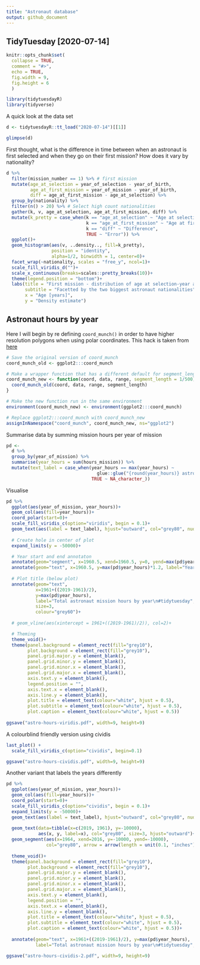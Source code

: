 ```yaml
---
title: "Astronaut database"
output: github_document
---
```

## TidyTuesday [2020-07-14]
```r
knitr::opts_chunk$set(
  collapse = TRUE,
  comment = "#>",
  echo = TRUE, 
  fig.width = 9,
  fig.height = 6
  )
```

```r
library(tidytuesdayR)
library(tidyverse)
```

A quick look at the data set
```r
d <- tidytuesdayR::tt_load("2020-07-14")[[1]]
```

```r
glimpse(d)
```

First thought, what is the difference in time between when an astronaut is first selected and when they go on their first mission? How does it vary by nationality?
```r
d %>% 
  filter(mission_number == 1) %>% # first mission
  mutate(age_at_selection = year_of_selection - year_of_birth,
         age_at_first_mission = year_of_mission - year_of_birth,
         diff = age_at_first_mission - age_at_selection) %>% 
  group_by(nationality) %>% 
  filter(n() > 20) %>% # Select high count nationalities
  gather(k, v, age_at_selection, age_at_first_mission, diff) %>% 
  mutate(k_pretty = case_when(k == "age_at_selection" ~ "Age at selection year",
                              k == "age_at_first_mission" ~ "Age at first mission",
                              k == "diff" ~ "Difference",
                              TRUE ~ "Error")) %>% 
  ggplot()+
  geom_histogram(aes(v, ..density.., fill=k_pretty), 
                 position = "identity", 
                 alpha=1/2, binwidth = 1, center=0)+
  facet_wrap(~nationality, scales = "free_y", ncol=1)+
  scale_fill_viridis_d("")+
  scale_x_continuous(breaks=scales::pretty_breaks(10))+
  theme(legend.position = "bottom")+
  labs(title = "First mission - distribution of age at selection-year and age at mission-year",
       subtitle = "Facetted by the two biggest astronaut nationalities",
       x = "Age [years]",
       y = "Density estimate")
```

## Astronaut hours by year

Here I will begin by re defining `coord_munch()` in order to have higher resolution polygons when using polar coordinates. This hack is taken from [here](https://stackoverflow.com/questions/9483033/increase-polygonal-resolution-of-ggplot-polar-plots)
```r
# Save the original version of coord_munch
coord_munch_old <- ggplot2:::coord_munch

# Make a wrapper function that has a different default for segment_length
coord_munch_new <- function(coord, data, range, segment_length = 1/500) {
  coord_munch_old(coord, data, range, segment_length)
}

# Make the new function run in the same environment
environment(coord_munch_new) <- environment(ggplot2:::coord_munch)

# Replace ggplot2:::coord_munch with coord_munch_new
assignInNamespace("coord_munch", coord_munch_new, ns="ggplot2")
```

Summarise data by summing mission hours per year of mission
```r
pd <-
  d %>% 
  group_by(year_of_mission) %>% 
  summarise(year_hours = sum(hours_mission)) %>% 
  mutate(text_label = case_when(year_hours == max(year_hours) ~ 
                                  glue::glue("{round(year_hours)} astronaut mission hours [{year_of_mission}]"),
                                TRUE ~ NA_character_))
```

Visualise
```r
pd %>% 
  ggplot(aes(year_of_mission, year_hours))+
  geom_col(aes(fill=year_hours))+
  coord_polar(start=0)+
  scale_fill_viridis_c(option="viridis", begin = 0.1)+
  geom_text(aes(label = text_label), hjust="outward", col="grey80", nudge_y=8000, size=3)+
  
  # Create hole in center of plot
  expand_limits(y = -50000)+

  # Year start and end annotaton 
  annotate(geom="segment", x=1960.5, xend=1960.5, y=0, yend=max(pd$year_hours)*1.1, col="grey80", size=0.1)+
  annotate(geom="text", x=1960.5, y=max(pd$year_hours)*1.2, label="Year\n[2019 - 1961]", size=3, colour="grey80")+
  
  # Plot title (below plot)
  annotate(geom="text", 
           x=1961+((2019-1961)/2), 
           y=max(pd$year_hours), 
           label="Total astronaut mission hours by year\n#tidytuesday", 
           size=3, 
           colour="grey60")+
  
  # geom_vline(aes(xintercept = 1961+((2019-1961)/2)), col=2)+

  # Theming
  theme_void()+
  theme(panel.background = element_rect(fill="grey10"),
        plot.background = element_rect(fill="grey10"),
        panel.grid.major.y = element_blank(),
        panel.grid.minor.y = element_blank(),
        panel.grid.minor.x = element_blank(),
        panel.grid.major.x = element_blank(),
        axis.text.y = element_blank(),
        legend.position = "",
        axis.text.x = element_blank(),
        axis.line.y = element_blank(),
        plot.title = element_text(colour="white", hjust = 0.5),
        plot.subtitle = element_text(colour="white", hjust = 0.5),
        plot.caption = element_text(colour="white", hjust = 0.5))
  
ggsave("astro-hours-viridis.pdf", width=9, height=9)
```

A colourblind friendly version using cividis
```r
last_plot() + 
  scale_fill_viridis_c(option="cividis", begin=0.1)

ggsave("astro-hours-cividis.pdf", width=9, height=9)
```

Another variant that labels the years differently
```r
pd %>% 
  ggplot(aes(year_of_mission, year_hours))+
  geom_col(aes(fill=year_hours))+
  coord_polar(start=0)+
  scale_fill_viridis_c(option="cividis", begin = 0.1)+
  expand_limits(y = -50000)+
  geom_text(aes(label = text_label), hjust="outward", col="grey80", nudge_y=8000, size=3)+
  
  geom_text(data=tibble(x=c(2019, 1961), y=-10000), 
            aes(x, y, label=x), col="grey80", size=3, hjust="outward")+
  geom_segment(aes(x=1964, xend=2016, y=-10000, yend=-10000), 
               col="grey80", arrow = arrow(length = unit(0.1, "inches")), size=0.1)+
  
  theme_void()+
  theme(panel.background = element_rect(fill="grey10"),
        plot.background = element_rect(fill="grey10"),
        panel.grid.major.y = element_blank(),
        panel.grid.minor.y = element_blank(),
        panel.grid.minor.x = element_blank(),
        panel.grid.major.x = element_blank(),
        axis.text.y = element_blank(),
        legend.position = "",
        axis.text.x = element_blank(),
        axis.line.y = element_blank(),
        plot.title = element_text(colour="white", hjust = 0.5),
        plot.subtitle = element_text(colour="white", hjust = 0.5),
        plot.caption = element_text(colour="white", hjust = 0.5))+
  
  annotate(geom="text", x=1961+((2019-1961)/2), y=max(pd$year_hours), 
           label="Total astronaut mission hours by year\n#tidytuesday", size=3, colour="grey60")

ggsave("astro-hours-cividis-2.pdf", width=9, height=9)
```

